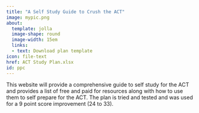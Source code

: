---
title: "A Self Study Guide to Crush the ACT"
image: mypic.png
about: 
  template: jolla
  image-shape: round
  image-width: 15em
  links:
  - text: Download plan template
icon: file-text
href: ACT Study Plan.xlsx
id: ppc
---

:::{#ppc}
This website will provide a comprehensive guide to self study for the ACT and provides a list of free and paid for resources along with how to use them to self prepare for the ACT. The plan is tried and tested and was used for a 9 point score improvement (24 to 33).

:::